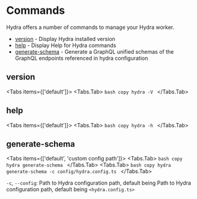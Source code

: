 
# Commands

Hydra offers a number of commands to manage your Hydra worker.

- [version](#version) - Display Hydra installed version
- [help](#help) - Display Help for Hydra commands
- [generate-schema](#generate-schema) - Generate a GraphQL unified schemas of the GraphQL endpoints referenced in hydra configuration

## version


<Tabs items={['default']}>
  <Tabs.Tab>
    ```bash copy
    hydra -V
    ```
  </Tabs.Tab>
</Tabs>


## help

<Tabs items={['default']}>
  <Tabs.Tab>
    ```bash copy
    hydra -h
    ```
  </Tabs.Tab>
</Tabs>


## generate-schema

<Tabs items={['default', 'custom config path']}>
  <Tabs.Tab>
    ```bash copy
    hydra generate-schema
    ```
  </Tabs.Tab>
  <Tabs.Tab>
    ```bash copy
    hydra generate-schema -c config/hydra.config.ts
    ```
  </Tabs.Tab>
</Tabs>

`-c`, `--config`: Path to Hydra configuration path, default being Path to Hydra configuration path, default being `<hydra.config.ts>`




